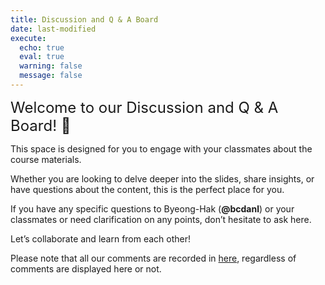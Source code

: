```yaml
---
title: Discussion and Q & A Board
date: last-modified
execute: 
  echo: true
  eval: true
  warning: false
  message: false
---
```


<font size = "5">Welcome to our Discussion and Q & A Board! 👋 </font>


This space is designed for you to engage with your classmates about the course materials.

Whether you are looking to delve deeper into the slides, share insights, or have questions about the content, this is the perfect place for you.

If you have any specific questions to Byeong-Hak (**@bcdanl**) or your classmates or need clarification on any points, don't hesitate to ask here. 

Let's collaborate and learn from each other!

Please note that all our comments are recorded in [here](https://github.com/bcdanl/210/discussions), regardless of comments are displayed here or not.